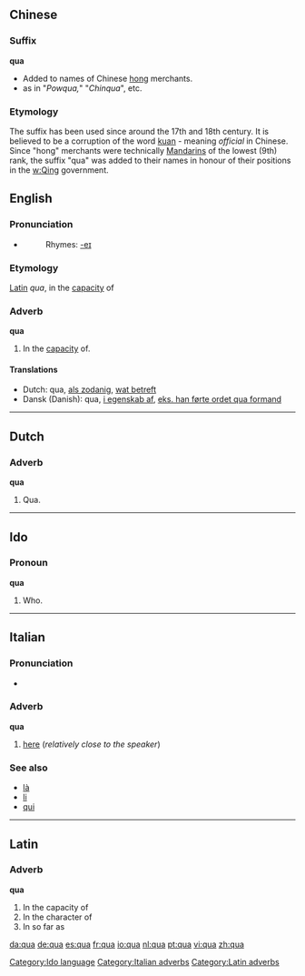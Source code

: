 ==Chinese==
===Suffix===
'''qua'''

*Added to names of Chinese [[hong]] merchants.
*as in "''Powqua,''" "''Chinqua''", etc.  

===Etymology===
The suffix has been used since around the 17th and 18th century. It is believed to be a corruption of the word [[kuan]] - meaning ''official'' in Chinese.  Since "hong" merchants were technically [[Mandarin]]s of the lowest (9th) rank, the suffix "qua" was added to their names in honour of their positions in the [[w:Qing]] government.

==English==

===Pronunciation===
*{{IPA|/kwɑː/}}
*:Rhymes: [[Rhymes:English:-eɪ|-eɪ]]

===Etymology===
[[Latin]] ''qua'', in the [[capacity]] of

===Adverb===
'''qua'''

# In the [[capacity]] of.

====Translations====
{{top}}
*Dutch: qua, [[als zodanig]], [[wat betreft]]
*Dansk (Danish): qua, [[i egenskab af]], [[eks. han førte ordet qua formand]]
{{mid}}
{{bottom}}

----

==Dutch==

===Adverb===
'''qua'''

# Qua.

----

==Ido==

===Pronoun===
'''qua'''

# Who.

[[Category:Ido language]]

----

==Italian==

===Pronunciation===
*{{IPA|/kwa/}}

===Adverb===
'''qua'''

# [[here]] (''relatively close to the speaker'') <!--can't remember whether this is true, or whether this applies to "qui" instead-->

===See also===
*[[là#Italian|là]]
*[[li#Italian|li]]
*[[qui#Italian|qui]]

----

==Latin==

===Adverb===
'''qua'''

# In the capacity of
# In the character of
# In so far as

[[Category:Italian adverbs]]
[[Category:Latin adverbs]]

[[da:qua]]
[[de:qua]]
[[es:qua]]
[[fr:qua]]
[[io:qua]]
[[nl:qua]]
[[pt:qua]]
[[vi:qua]]
[[zh:qua]]